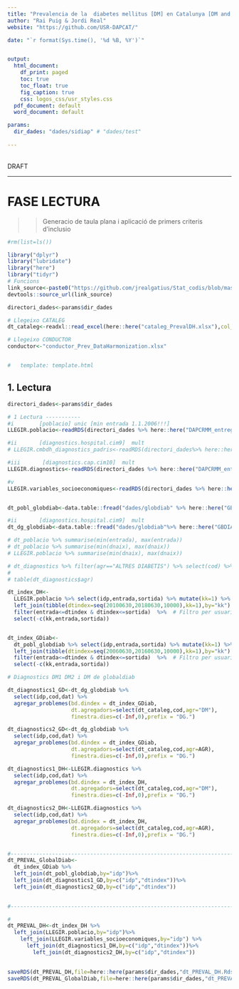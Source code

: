 ```yaml
---
title: "Prevalencia de la  diabetes mellitus [DM] en Catalunya [DM and DM2:2006-2016] [DM Gestacional: 2010-2018]"
author: "Rai Puig & Jordi Real"
website: "https://github.com/USR-DAPCAT/"

date: "`r format(Sys.time(), '%d %B, %Y')`"


output:
  html_document:
    df_print: paged
    toc: true
    toc_float: true
    fig_caption: true
    css: logos_css/usr_styles.css
  pdf_document: default
  word_document: default

params:
  dir_dades: "dades/sidiap" # "dades/test"
  
---
```


&nbsp;
<script>
   $(document).ready(function() {
     $head = $('#header');
     $head.prepend('<img src=\"https://www.idiapjgol.org/images/logo.png\" style=\"float: right ;width: 130px;\"/>')
     $head.prepend('<img src=\"https://avatars2.githubusercontent.com/u/57066591?s=200&v=4\" style=\"margin-left:25% ;width: 80px;\"/>')
     $head.prepend('<img src=\"logos_css/logoDAP_Cat.png\" style=\"float: left:1;width: 185px;\"/>')
   });
</script>


<div class="watermark">DRAFT</div>

****



# FASE LECTURA

>> Generacio de taula plana i aplicació de primers criteris d'inclusio 

```r
#rm(list=ls())

library("dplyr")
library("lubridate")
library("here")
library("tidyr")
# Funcions 
link_source<-paste0("https://github.com/jrealgatius/Stat_codis/blob/master/funcions_propies.R","?raw=T")
devtools::source_url(link_source)

directori_dades<-params$dir_dades

# Llegeixo CATALEG
dt_cataleg<-readxl::read_excel(here::here("cataleg_PrevalDH.xlsx"),col_types = "text")

# Llegeixo CONDUCTOR
conductor<-"conductor_Prev_DataHarmonization.xlsx"


#   template: template.html
```


## 1. Lectura 

```r

directori_dades<-params$dir_dades

# 1 Lectura -----------
#i        [poblacio] unic [min entrada 1.1.2006!!!]
LLEGIR.poblacio<-readRDS(directori_dades %>% here::here("DAPCRMM_entregable_poblacio_20190926_103409.rds")) %>% as_tibble() 

#ii       [diagnostics.hospital.cim9]  mult
# LLEGIR.cmbdh_diagnostics_padris<-readRDS(directori_dades%>% here::here("DAPCRMM_entregable_cmbdh_diagnostics_padris_20190930_093320.rds")) %>% as_tibble()

#iii       [diagnostics.cap.cim10]  mult
LLEGIR.diagnostics<-readRDS(directori_dades %>% here::here("DAPCRMM_entregable_diagnostics_20190926_103409.rds")) %>% as_tibble()

#v       
LLEGIR.variables_socioeconomiques<-readRDS(directori_dades %>% here::here("DAPCRMM_entregable_variables_socioeconomiques_20190926_103409.rds")) %>% as_tibble()



```


```r

dt_pobl_globdiab<-data.table::fread("dades/globdiab" %>% here::here("GBDIAB_entregable_poblacio_20171017_081430.txt")) %>% as_tibble() 

#ii       [diagnostics.hospital.cim9]  mult
dt_dg_globdiab<-data.table::fread("dades/globdiab"%>% here::here("GBDIAB_entregable_diagnostics_20171017_081430.txt")) %>% as_tibble()

# dt_poblacio %>% summarise(min(entrada), max(entrada))
# dt_poblacio %>% summarise(min(dnaix), max(dnaix))
# LLEGIR.poblacio %>% summarise(min(dnaix), max(dnaix))

# dt_diagnostics %>% filter(agr=="ALTRES DIABETIS") %>% select(cod) %>% distinct()
# 
# table(dt_diagnostics$agr)

```


```r

dt_index_DH<-
  LLEGIR.poblacio %>% select(idp,entrada,sortida) %>% mutate(kk=1) %>%
  left_join(tibble(dtindex=seq(20100630,20180630,10000),kk=1),by="kk") %>% 
  filter(entrada<=dtindex & dtindex<=sortida)  %>%  # Filtro per usuari actiu en data index
  select(-c(kk,entrada,sortida))


dt_index_GDiab<-
  dt_pobl_globdiab %>% select(idp,entrada,sortida) %>% mutate(kk=1) %>%
  left_join(tibble(dtindex=seq(20060630,20160630,10000),kk=1),by="kk") %>% 
  filter(entrada<=dtindex & dtindex<=sortida)  %>%  # Filtro per usuari actiu en data index
  select(-c(kk,entrada,sortida))


```


```r
# Diagnostics DM1 DM2 i DM de globaldiab 

dt_diagnostics1_GD<-dt_dg_globdiab %>% 
  select(idp,cod,dat) %>% 
  agregar_problemes(bd.dindex = dt_index_GDiab,
                    dt.agregadors=select(dt_cataleg,cod,agr="DM"),
                    finestra.dies=c(-Inf,0),prefix = "DG.")

dt_diagnostics2_GD<-dt_dg_globdiab %>% 
  select(idp,cod,dat) %>% 
  agregar_problemes(bd.dindex = dt_index_GDiab,
                    dt.agregadors=select(dt_cataleg,cod,agr=AGR),
                    finestra.dies=c(-Inf,0),prefix = "DG.")


```


```r


dt_diagnostics1_DH<-LLEGIR.diagnostics %>% 
  select(idp,cod,dat) %>% 
  agregar_problemes(bd.dindex = dt_index_DH,
                    dt.agregadors=select(dt_cataleg,cod,agr="DM"),
                    finestra.dies=c(-Inf,0),prefix = "DG.")

dt_diagnostics2_DH<-LLEGIR.diagnostics %>% 
  select(idp,cod,dat) %>% 
  agregar_problemes(bd.dindex = dt_index_DH,
                    dt.agregadors=select(dt_cataleg,cod,agr=AGR),
                    finestra.dies=c(-Inf,0),prefix = "DG.")



```





```r
#-----------------------------------------------------------------------------------------#
dt_PREVAL_GlobalDiab<-
  dt_index_GDiab %>% 
  left_join(dt_pobl_globdiab,by="idp")%>% 
  left_join(dt_diagnostics1_GD,by=c("idp","dtindex"))%>%
  left_join(dt_diagnostics2_GD,by=c("idp","dtindex"))
       

```


```r
#-----------------------------------------------------------------------------------------#

#
dt_PREVAL_DH<-dt_index_DH %>% 
  left_join(LLEGIR.poblacio,by="idp")%>% 
    left_join(LLEGIR.variables_socioeconomiques,by="idp") %>% 
      left_join(dt_diagnostics1_DH,by=c("idp","dtindex"))%>%
        left_join(dt_diagnostics2_DH,by=c("idp","dtindex"))
       
```

```r

saveRDS(dt_PREVAL_DH,file=here::here(params$dir_dades,"dt_PREVAL_DH.Rds"))
saveRDS(dt_PREVAL_GlobalDiab,file=here::here(params$dir_dades,"dt_PREVAL_GD.Rds"))


```





